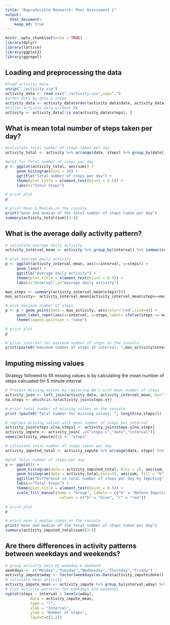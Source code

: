 ---
title: "Reproducible Research: Peer Assessment 1"
output: 
  html_document:
    keep_md: true
---
```{r setup, include=FALSE}
knitr::opts_chunk$set(echo = TRUE)
library(dplyr)
library(lattice)
library(ggplot2)
library(ggrepel)
```

## Loading and preprocessing the data
``` {r,echo = TRUE}
#load activity data
unzip("./activity.zip")
activity_data <- read.csv("./activity.csv",sep=",")
#order data by date & steps
activity_data <- activity_data[order(activity_data$date, activity_data$steps), ]
#filter activity data without NA 
activity <- activity_data[!is.na(activity_data$steps), ]
```


## What is mean total number of steps taken per day?
``` {r results="hold",echo = TRUE}
#calculate total number of steps taken per day 
activity_total <- activity %>% arrange(date, steps) %>% group_by(date) %>% summarise(sum = sum(steps))

#plot for Total number of steps per day
p <- ggplot(activity_total, aes(sum)) + 
     geom_histogram(bins = 30) +
     ggtitle("Total number of steps per day") +
     theme(plot.title = element_text(hjust = 0.5)) +
     labs(x="Total Steps")

# print plot
p

# print Mean & Median on the console
print("mean and median of the total number of steps taken per day")
summary(activity_total$sum)[3:4]

```


## What is the average daily activity pattern?
``` {r,echo = TRUE}

# calculate average daily activity 
activity_interval_mean <- activity %>% group_by(interval) %>% summarise(steps = mean(steps))

# plot average daily activity
p <- ggplot(activity_interval_mean, aes(x=interval, y=steps)) + 
     geom_line() +
     ggtitle("Average daily activity") +
     theme(plot.title = element_text(hjust = 0.5)) +
     labs(x="Interval",y="Average daily activity")

max_steps <- summary(activity_interval_mean$steps)[6]
max_activity<- activity_interval_mean[activity_interval_mean$steps==max_steps, ]

# plot maximum number of steps 
p <- p + geom_point(data = max_activity, aes(color="red",size=4)) +
     geom_label_repel(aes(x=interval, y=steps,label= ifelse(steps == max_steps,as.character(interval),""))) +
     theme(legend.position = "none")

# print plot
p

# print interval for maximum number of steps on the console 
print(paste0("maximum number of steps at interval: ",max_activity$interval))
```


## Imputing missing values

Strategy followed to fill missing values is by calculating the mean number of steps calcuated for 5 minute interval

``` {r,echo = TRUE}
# Process missing values by replacing NA's with mean number of steps 
activity_join <- left_join(activity_data, activity_interval_mean, by="interval")
na.steps <- which(is.na(activity_join$steps.x))

# print total number of missing values on the console
print (paste0("Total number for missing values: ", length(na.steps)))

# replace missing values with mean number of steps per interval
activity_join$steps.x[na.steps] <- activity_join$steps.y[na.steps]
activity_impute <- activity_join[ ,c("steps.x","date","interval")]
names(activity_impute)[1] <- "steps" 

# calculate total number of steps taken per day 
activity_imputed_total <- activity_impute %>% arrange(date, steps) %>% group_by(date) %>% summarise(sum = sum(steps))

#plot Total number of steps per day
p <- ggplot() + 
     geom_histogram(data = activity_imputed_total, bins = 25, aes(sum, fill = "r")) +
     geom_histogram(data = activity_total,bins=25, aes(sum, fill = "b")) +
     ggtitle("Difference in total number of steps per day by Imputing") +
     labs(x="Total Steps") +
     theme(plot.title = element_text(hjust = 0.5)) +
     scale_fill_manual(name = "Group", labels = c("b" = "Before Imputing", "r" = "After Imputing"), 
                        values = c("b" = "blue", "r" = "red")) 
     
# print plot
p

# print mean & median steps on the console
print("mean and median of the total number of steps taken per day")
summary(activity_imputed_total$sum)[3:4]

```



## Are there differences in activity patterns between weekdays and weekends?
``` {r,echo = TRUE} 
# group activity data by weekday & weekend 
weekdays <- c("Monday","Tuesday","Wednesday","Thursday","Friday")
activity_impute$wday <- factor(weekdays(as.Date(activity_impute$date)) %in% weekdays, levels=c(FALSE,TRUE), labels=c("Weekday","Weekend"))
# calculate mean activity 
activity_impute_mean <- activity_impute %>% group_by(interval,wday) %>% summarise(steps = mean(steps))
# plot activity patterns for weekdays and weekends
xyplot(steps ~ interval | levels(wday), 
           data = activity_impute_mean,
           type = "l",
           xlab = "Interval",
           ylab = "Number of steps",
           layout=c(1,2))
```